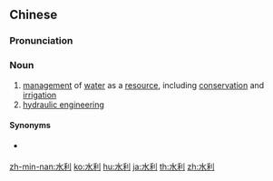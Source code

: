 ==Chinese==
{{zh-forms}}

===Pronunciation===
{{zh-pron
|m=shuǐlì
|c=seoi2 lei6
|mn=chúi-lī
|cat=n
}}

===Noun===
{{zh-noun}}

# [[management]] of [[water]] as a [[resource]], including [[conservation]] and [[irrigation]]
# [[hydraulic engineering]]

====Synonyms====
* {{sense|hydraulic engineering}} {{zh-l|水利工程}}

[[zh-min-nan:水利]]
[[ko:水利]]
[[hu:水利]]
[[ja:水利]]
[[th:水利]]
[[zh:水利]]